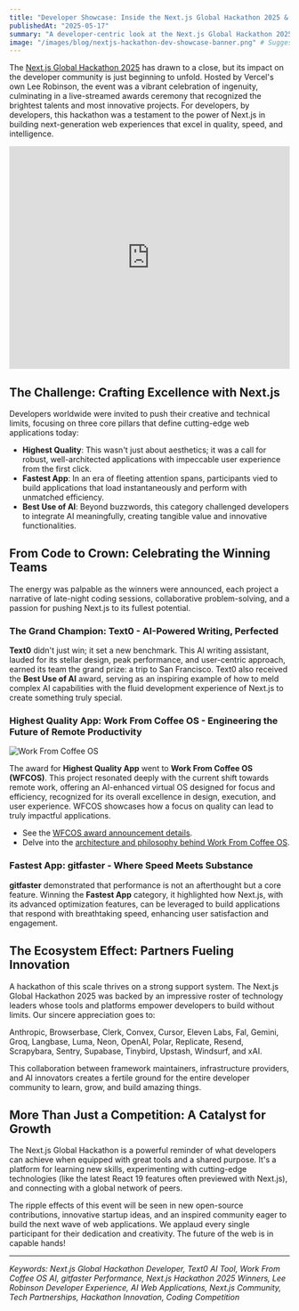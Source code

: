 ```yaml
---
title: "Developer Showcase: Inside the Next.js Global Hackathon 2025 & Its Trailblazing Winners"
publishedAt: "2025-05-17"
summary: "A developer-centric look at the Next.js Global Hackathon 2025. Explore the winning strategies of Text0, Work From Coffee OS, and gitfaster, the vibrant partner ecosystem, and how the event fuels global developer collaboration and innovation."
image: "/images/blog/nextjs-hackathon-dev-showcase-banner.png" # Suggest creating a specific banner for this
---
```


The [Next.js Global Hackathon 2025](https://next-hackathon-2025.vercel.app/) has drawn to a close, but its impact on the developer community is just beginning to unfold. Hosted by Vercel's own Lee Robinson, the event was a vibrant celebration of ingenuity, culminating in a live-streamed awards ceremony that recognized the brightest talents and most innovative projects. For developers, by developers, this hackathon was a testament to the power of Next.js in building next-generation web experiences that excel in quality, speed, and intelligence.

<iframe
  width="100%"
  height="400"
  src="https://www.youtube.com/embed/KDRwgbwq0_c?start=471"
  title="Work From Coffee OS - Next.js Global Hackathon Winner Presentation"
  frameborder="0"
  allow="accelerometer; autoplay; clipboard-write; encrypted-media; gyroscope; picture-in-picture; web-share"
  allowfullscreen
  className="my-8 rounded-lg shadow-lg"
></iframe>

## The Challenge: Crafting Excellence with Next.js

Developers worldwide were invited to push their creative and technical limits, focusing on three core pillars that define cutting-edge web applications today:

- **Highest Quality**: This wasn't just about aesthetics; it was a call for robust, well-architected applications with impeccable user experience from the first click.
- **Fastest App**: In an era of fleeting attention spans, participants vied to build applications that load instantaneously and perform with unmatched efficiency.
- **Best Use of AI**: Beyond buzzwords, this category challenged developers to integrate AI meaningfully, creating tangible value and innovative functionalities.

## From Code to Crown: Celebrating the Winning Teams

The energy was palpable as the winners were announced, each project a narrative of late-night coding sessions, collaborative problem-solving, and a passion for pushing Next.js to its fullest potential.

### The Grand Champion: Text0 - AI-Powered Writing, Perfected

**Text0** didn't just win; it set a new benchmark. This AI writing assistant, lauded for its stellar design, peak performance, and user-centric approach, earned its team the grand prize: a trip to San Francisco. Text0 also received the **Best Use of AI** award, serving as an inspiring example of how to meld complex AI capabilities with the fluid development experience of Next.js to create something truly special.

### Highest Quality App: Work From Coffee OS - Engineering the Future of Remote Productivity

<Image
  src="./blog/wfcos.webp"
  alt="Work From Coffee OS"
  width={1000}
  height={1000}
/>

The award for **Highest Quality App** went to **Work From Coffee OS (WFCOS)**. This project resonated deeply with the current shift towards remote work, offering an AI-enhanced virtual OS designed for focus and efficiency, recognized for its overall excellence in design, execution, and user experience. WFCOS showcases how a focus on quality can lead to truly impactful applications.

- See the [WFCOS award announcement details](./wfcos-hackathon-award-announcement.mdx).
- Delve into the [architecture and philosophy behind Work From Coffee OS](./nextjs-hackathon-highest-quality-apps.mdx).

### Fastest App: gitfaster - Where Speed Meets Substance

**gitfaster** demonstrated that performance is not an afterthought but a core feature. Winning the **Fastest App** category, it highlighted how Next.js, with its advanced optimization features, can be leveraged to build applications that respond with breathtaking speed, enhancing user satisfaction and engagement.

## The Ecosystem Effect: Partners Fueling Innovation

A hackathon of this scale thrives on a strong support system. The Next.js Global Hackathon 2025 was backed by an impressive roster of technology leaders whose tools and platforms empower developers to build without limits. Our sincere appreciation goes to:

Anthropic, Browserbase, Clerk, Convex, Cursor, Eleven Labs, Fal, Gemini, Groq, Langbase, Luma, Neon, OpenAI, Polar, Replicate, Resend, Scrapybara, Sentry, Supabase, Tinybird, Upstash, Windsurf, and xAI.

This collaboration between framework maintainers, infrastructure providers, and AI innovators creates a fertile ground for the entire developer community to learn, grow, and build amazing things.

## More Than Just a Competition: A Catalyst for Growth

The Next.js Global Hackathon is a powerful reminder of what developers can achieve when equipped with great tools and a shared purpose. It's a platform for learning new skills, experimenting with cutting-edge technologies (like the latest React 19 features often previewed with Next.js), and connecting with a global network of peers.

The ripple effects of this event will be seen in new open-source contributions, innovative startup ideas, and an inspired community eager to build the next wave of web applications. We applaud every single participant for their dedication and creativity. The future of the web is in capable hands!

---

_Keywords: Next.js Global Hackathon Developer, Text0 AI Tool, Work From Coffee OS AI, gitfaster Performance, Next.js Hackathon 2025 Winners, Lee Robinson Developer Experience, AI Web Applications, Next.js Community, Tech Partnerships, Hackathon Innovation, Coding Competition_
